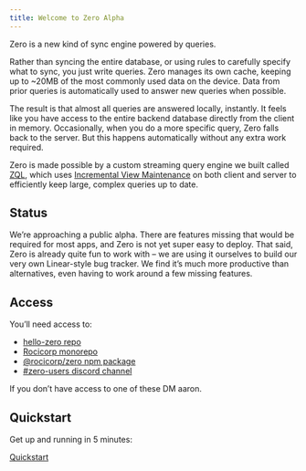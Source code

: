 ```yaml
---
title: Welcome to Zero Alpha
---
```


Zero is a new kind of sync engine powered by queries.

Rather than syncing the entire database, or using rules to carefully specify what to sync, you just write queries. Zero manages its own cache, keeping up to ~20MB of the most commonly used data on the device. Data from prior queries is automatically used to answer new queries when possible.

The result is that almost all queries are answered locally, instantly. It feels like you have access to the entire backend database directly from the client in memory.  Occasionally, when you do a more specific query, Zero falls back to the server. But this happens automatically without any extra work required.

Zero is made possible by a custom streaming query engine we built called [ZQL](https://github.com/rocicorp/mono/tree/main/packages/zql), which uses [Incremental View Maintenance](https://www.vldb.org/pvldb/vol16/p1601-budiu.pdf) on both client and server to efficiently keep large, complex queries up to date.

## Status

We’re approaching a public alpha. There are features missing that would be required for most apps, and Zero is not yet super easy to deploy. That said, Zero is already quite fun to work with – we are using it ourselves to build our very own Linear-style bug tracker. We find it’s much more productive than alternatives, even having to work around a few missing features.

## Access

You’ll need access to:

- [hello-zero repo](https://github.com/rocicorp/hello-zero)
- [Rocicorp monorepo](https://github.com/rocicorp/my-first-zapp/)
- [@rocicorp/zero npm package](https://www.npmjs.com/package/@rocicorp/zero)
- [#zero-users discord chann](https://discord.com/channels/830183651022471199/1288232858795769917)[el](https://discord.com/channels/830183651022471199/1246101458928144434)

If you don’t have access to one of these DM aaron.

## Quickstart

Get up and running in 5 minutes:

[Quickstart](/docs/quickstart)

